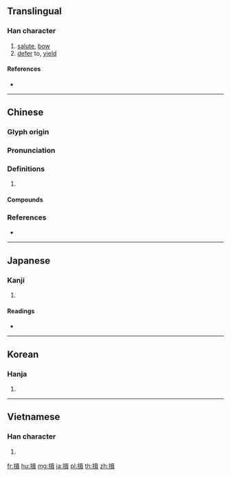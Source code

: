 ==Translingual==

===Han character===
{{Han char|rn=64|rad=手|as=09|sn=12|four=56041|canj=QRSJ|ids=⿰扌咠}}

# [[salute]], [[bow]]
# [[defer]] to, [[yield]]

====References====
* {{Han ref|kx=0442.040|dkj=12351|dj=0793.060|hdz=31916.010|uh=63D6|ud=25558|bh=B4A5|bd=46245}}

----

==Chinese==
{{zh-forms}}

===Glyph origin===
{{Han etym}}

===Pronunciation===
{{zh-pron
|m=yī,jí
|c=jap1,cap1
|mn=qz,tw,xm,zz:ip
|mc=y
|oc=y
|cat=
}}

===Definitions===
{{zh-hanzi}}

# {{rfdef|zh}}

====Compounds====
{{zh-der|三揖|三揖三讓|作揖|張揖|打恭作揖|打躬作揖|拜揖|拱手作揖|拱揖|揖客|揖揖|揖讓|羅圈兒揖|聳揖|長揖|開門揖盜}}

===References===
* {{R:yue:Hanzi}}

----

==Japanese==

===Kanji===
{{ja-kanji|grade=|rs=手09}}

# {{defn|lang=ja|sort=手09}}

====Readings====
* {{ja-readings|on=[[ゆう]] (yū), [[しゅう]] (shū)|kun=[[えしゃく]] (eshaku), [[ゆずる]] (yuzuru), [[おす]] (osu)}}

----

==Korean==

===Hanja===
{{ko-hanja|hangeul=[[읍]], [[즙]]|eumhun=|rv=eup, jeup|mr=ŭp, chŭp|y=up, cup}}

# {{defn|lang=ko|sort=手09}}

----

==Vietnamese==

===Han character===
{{vi-readings|rs=手09|hanviet=ập}}

# {{defn|lang=vi|sort=手09}}

[[fr:揖]]
[[hu:揖]]
[[mg:揖]]
[[ja:揖]]
[[pl:揖]]
[[th:揖]]
[[zh:揖]]